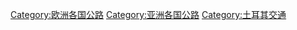 [[Category:欧洲各国公路|Category:欧洲各国公路]]
[[Category:亚洲各国公路|Category:亚洲各国公路]]
[[Category:土耳其交通|Category:土耳其交通]]